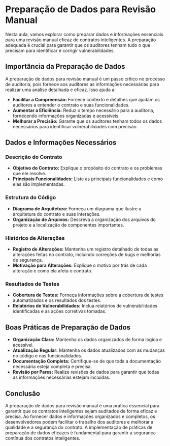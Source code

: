 # Preparação de Dados para Revisão Manual

Nesta aula, vamos explorar como preparar dados e informações essenciais para uma revisão manual eficaz de contratos inteligentes. A preparação adequada é crucial para garantir que os auditores tenham tudo o que precisam para identificar e corrigir vulnerabilidades.

## Importância da Preparação de Dados

A preparação de dados para revisão manual é um passo crítico no processo de auditoria, pois fornece aos auditores as informações necessárias para realizar uma análise detalhada e eficaz. Isso ajuda a:

- **Facilitar a Compreensão:** Fornece contexto e detalhes que ajudam os auditores a entender o contrato e suas funcionalidades.
- **Aumentar a Eficiência:** Reduz o tempo necessário para a auditoria, fornecendo informações organizadas e acessíveis.
- **Melhorar a Precisão:** Garante que os auditores tenham todos os dados necessários para identificar vulnerabilidades com precisão.

## Dados e Informações Necessários

### Descrição do Contrato

- **Objetivo do Contrato:** Explique o propósito do contrato e os problemas que ele resolve.
- **Principais Funcionalidades:** Liste as principais funcionalidades e como elas são implementadas.

### Estrutura do Código

- **Diagrama de Arquitetura:** Forneça um diagrama que ilustre a arquitetura do contrato e suas interações.
- **Organização de Arquivos:** Descreva a organização dos arquivos do projeto e a localização de componentes importantes.

### Histórico de Alterações

- **Registro de Alterações:** Mantenha um registro detalhado de todas as alterações feitas no contrato, incluindo correções de bugs e melhorias de segurança.
- **Motivação para Alterações:** Explique o motivo por trás de cada alteração e como ela afeta o contrato.

### Resultados de Testes

- **Cobertura de Testes:** Forneça informações sobre a cobertura de testes automatizados e os resultados dos testes.
- **Relatórios de Vulnerabilidades:** Inclua relatórios de vulnerabilidades identificadas e as ações corretivas tomadas.

## Boas Práticas de Preparação de Dados

- **Organização Clara:** Mantenha os dados organizados de forma lógica e acessível.
- **Atualização Regular:** Mantenha os dados atualizados com as mudanças no código e nas funcionalidades.
- **Documentação Completa:** Certifique-se de que toda a documentação necessária esteja completa e precisa.
- **Revisão por Pares:** Realize revisões de dados para garantir que todas as informações necessárias estejam incluídas.

## Conclusão

A preparação de dados para revisão manual é uma prática essencial para garantir que os contratos inteligentes sejam auditados de forma eficaz e precisa. Ao fornecer dados e informações organizados e completos, os desenvolvedores podem facilitar o trabalho dos auditores e melhorar a qualidade e a segurança do contrato. A implementação de práticas de preparação de dados eficazes é fundamental para garantir a segurança contínua dos contratos inteligentes.
